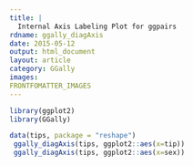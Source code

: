 ```yaml
---
title: |
  Internal Axis Labeling Plot for ggpairs
rdname: ggally_diagAxis
date: 2015-05-12
output: html_document
layout: article
category: GGally
images:
FRONTFOMATTER_IMAGES
---
```


```r
library(ggplot2)
library(GGally)
```

```r
data(tips, package = "reshape")
 ggally_diagAxis(tips, ggplot2::aes(x=tip))
 ggally_diagAxis(tips, ggplot2::aes(x=sex))



```